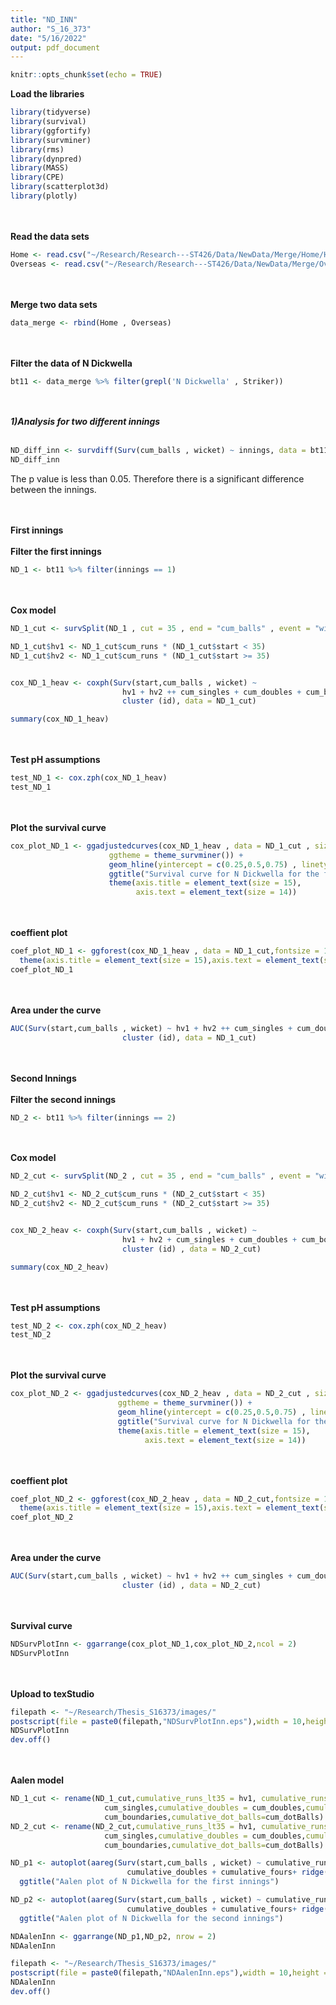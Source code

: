 ```yaml
---
title: "ND_INN"
author: "S_16_373"
date: "5/16/2022"
output: pdf_document
---
```


```r
knitr::opts_chunk$set(echo = TRUE)
```


**Load the libraries**
```r
library(tidyverse)
library(survival)
library(ggfortify)
library(survminer)
library(rms)
library(dynpred)
library(MASS)
library(CPE)
library(scatterplot3d)
library(plotly)
```
\
\
**Read the data sets**
```r
Home <- read.csv("~/Research/Research---ST426/Data/NewData/Merge/Home/Home.csv")
Overseas <- read.csv("~/Research/Research---ST426/Data/NewData/Merge/Overseas/Overseas.csv")
```
\
\
**Merge two data sets**
```r
data_merge <- rbind(Home , Overseas)
```
\
\
**Filter the data of N Dickwella**
```r
bt11 <- data_merge %>% filter(grepl('N Dickwella' , Striker))
```
\
\
***1)Analysis for two different innings***
\
\
```r
ND_diff_inn <- survdiff(Surv(cum_balls , wicket) ~ innings, data = bt11)
ND_diff_inn
```
The p value is less than 0.05. Therefore there is a significant difference between the innings.

\
\
**First innings**
\
\
**Filter the first innings**
```r
ND_1 <- bt11 %>% filter(innings == 1)
```
\
\
**Cox model**
```r
ND_1_cut <- survSplit(ND_1 , cut = 35 , end = "cum_balls" , event = "wicket" , start = "start" , id = "id")

ND_1_cut$hv1 <- ND_1_cut$cum_runs * (ND_1_cut$start < 35)
ND_1_cut$hv2 <- ND_1_cut$cum_runs * (ND_1_cut$start >= 35)


cox_ND_1_heav <- coxph(Surv(start,cum_balls , wicket) ~ 
                         hv1 + hv2 ++ cum_singles + cum_doubles + cum_boundaries+ ridge(cum_dotBalls)+ 
                         cluster (id), data = ND_1_cut)

summary(cox_ND_1_heav)
```
\
\
**Test pH assumptions**
```r
test_ND_1 <- cox.zph(cox_ND_1_heav)
test_ND_1
```
\
\
**Plot the survival curve**
```r
cox_plot_ND_1 <- ggadjustedcurves(cox_ND_1_heav , data = ND_1_cut , size = 2,
                      ggtheme = theme_survminer()) + 
                      geom_hline(yintercept = c(0.25,0.5,0.75) , linetype = "dashed") +
                      ggtitle("Survival curve for N Dickwella for the first innings") + 
                      theme(axis.title = element_text(size = 15),
                            axis.text = element_text(size = 14))

```
\
\
**coeffient plot**
```r
coef_plot_ND_1 <- ggforest(cox_ND_1_heav , data = ND_1_cut,fontsize = 1.2) + 
  theme(axis.title = element_text(size = 15),axis.text = element_text(size = 14))
coef_plot_ND_1
```
\
\
**Area under the curve**
```r
AUC(Surv(start,cum_balls , wicket) ~ hv1 + hv2 ++ cum_singles + cum_doubles + cum_boundaries+ ridge(cum_dotBalls)+ 
                         cluster (id), data = ND_1_cut)
```
\
\
**Second Innings**
\
\
**Filter the second innings**
```r
ND_2 <- bt11 %>% filter(innings == 2)
```
\
\
**Cox model**
```r
ND_2_cut <- survSplit(ND_2 , cut = 35 , end = "cum_balls" , event = "wicket" , start = "start" , id = "id")

ND_2_cut$hv1 <- ND_2_cut$cum_runs * (ND_2_cut$start < 35)
ND_2_cut$hv2 <- ND_2_cut$cum_runs * (ND_2_cut$start >= 35)


cox_ND_2_heav <- coxph(Surv(start,cum_balls , wicket) ~ 
                         hv1 + hv2 + cum_singles + cum_doubles + cum_boundaries+ ridge(cum_dotBalls)+ 
                         cluster (id) , data = ND_2_cut)

summary(cox_ND_2_heav)
```
\
\
**Test pH assumptions**
```r
test_ND_2 <- cox.zph(cox_ND_2_heav)
test_ND_2
```
\
\
**Plot the survival curve**
```r
cox_plot_ND_2 <- ggadjustedcurves(cox_ND_2_heav , data = ND_2_cut , size = 2,
                        ggtheme = theme_survminer()) + 
                        geom_hline(yintercept = c(0.25,0.5,0.75) , linetype = "dashed") +
                        ggtitle("Survival curve for N Dickwella for the second innings") + 
                        theme(axis.title = element_text(size = 15),
                              axis.text = element_text(size = 14))

```
\
\
**coeffient plot**
```r
coef_plot_ND_2 <- ggforest(cox_ND_2_heav , data = ND_2_cut,fontsize = 1.2) + 
  theme(axis.title = element_text(size = 15),axis.text = element_text(size = 14))
coef_plot_ND_2
```
\
\
**Area under the curve**
```r
AUC(Surv(start,cum_balls , wicket) ~ hv1 + hv2 ++ cum_singles + cum_doubles + cum_boundaries+ ridge(cum_dotBalls)+ 
                         cluster (id) , data = ND_2_cut)
```
\
\
**Survival curve**
```r
NDSurvPlotInn <- ggarrange(cox_plot_ND_1,cox_plot_ND_2,ncol = 2)
NDSurvPlotInn
```
\
\
**Upload to texStudio**
```r
filepath <- "~/Research/Thesis_S16373/images/"
postscript(file = paste0(filepath,"NDSurvPlotInn.eps"),width = 10,height = 7,horizontal = FALSE)
NDSurvPlotInn
dev.off()
```
\
\
**Aalen model**
```r
ND_1_cut <- rename(ND_1_cut,cumulative_runs_lt35 = hv1, cumulative_runs_ge35 = hv2 ,cumulative_singles = 
                     cum_singles,cumulative_doubles = cum_doubles,cumulative_fours = 
                     cum_boundaries,cumulative_dot_balls=cum_dotBalls)
ND_2_cut <- rename(ND_2_cut,cumulative_runs_lt35 = hv1, cumulative_runs_ge35 = hv2 ,cumulative_singles = 
                     cum_singles,cumulative_doubles = cum_doubles,cumulative_fours = 
                     cum_boundaries,cumulative_dot_balls=cum_dotBalls)

ND_p1 <- autoplot(aareg(Surv(start,cum_balls , wicket) ~ cumulative_runs_lt35 + cumulative_runs_ge35 + cumulative_singles + 
                          cumulative_doubles + cumulative_fours+ ridge(cumulative_dot_balls)+ cluster (id) , data = ND_1_cut))+ theme(legend.position = "none") + 
  ggtitle("Aalen plot of N Dickwella for the first innings") 

ND_p2 <- autoplot(aareg(Surv(start,cum_balls , wicket) ~ cumulative_runs_lt35 + cumulative_runs_ge35 + cumulative_singles + 
                          cumulative_doubles + cumulative_fours+ ridge(cumulative_dot_balls)+ cluster (id) , data = ND_2_cut))+ theme(legend.position = "none") + 
  ggtitle("Aalen plot of N Dickwella for the second innings") 

NDAalenInn <- ggarrange(ND_p1,ND_p2, nrow = 2)
NDAalenInn
```

```r
filepath <- "~/Research/Thesis_S16373/images/"
postscript(file = paste0(filepath,"NDAalenInn.eps"),width = 10,height = 7,horizontal = FALSE)
NDAalenInn
dev.off()
```


